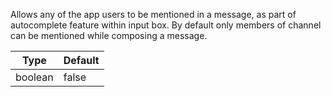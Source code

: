 Allows any of the app users to be mentioned in a message, as part of autocomplete feature within input box.
By default only members of channel can be mentioned while composing a message.

| Type    | Default |
| ------- | ------- |
| boolean | false   |
